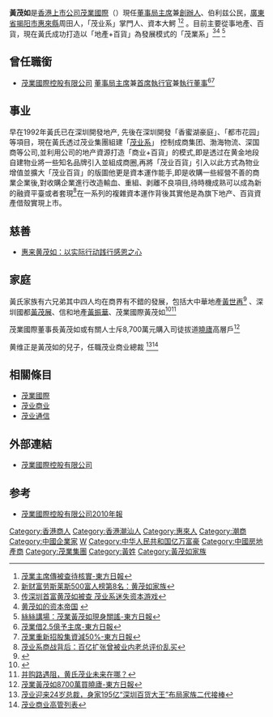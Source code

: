 '''黃茂如'''是[[香港上市公司|香港上市公司]][[茂業國際|茂業國際]]（{{hkex2|848}}）現任[[董事局主席|董事局主席]]兼[[創辦人|創辦人]]、伯利兹公民，[[廣東省|廣東省]][[揭阳市|揭阳市]][[惠來縣|惠來縣]]周田人，「茂业系」掌門人、資本大鰐
<ref>[http://the-sun.on.cc/cnt/finance/20091218/00434_023.html?pubdate=20091218 茂業主席傳被查待核實-東方日報]</ref><ref>[http://finance.sina.com.cn/roll/20040429/1407745767.shtml 新财富劳斯莱斯500富人榜第8名：黄茂如家族]</ref> 。目前主要從事地產、百貨，現在黃氏成功打造以「地產+百貨」為發展模式的「茂業系」<ref>[http://money.163.com/special/0025418J/maoyexi.html 传深圳首富黄茂如被查 茂业系迷失资本游戏]</ref><ref>[http://finance.gucheng.com/201501/2925630.shtml 黄茂如的资本帝国] {{webarchive|url=https://web.archive.org/web/20150119053700/http://finance.gucheng.com/201501/2925630.shtml |date=2015-01-19 }}</ref> <ref>[http://orientaldaily.on.cc/cnt/finance/20100121/00271_005.html?pubdate=20100121 絲絲講場：茂業黃茂如現身關謠-東方日報]</ref>

==曾任職銜==
*[[茂業國際控股有限公司|茂業國際控股有限公司]] [[董事局主席|董事局主席]]兼[[首席執行官|首席執行官]]兼[[執行董事|執行董事]]<ref>[http://orientaldaily.on.cc/cnt/finance/20111124/00202_045.html?pubdate=20111124 茂業借2.5億予主席-東方日報]</ref><ref>[http://orientaldaily.on.cc/archive/20080421/fin/fin_a08cnt.html 茂業重新招股集資減50%-東方日報]</ref>

==事业==
早在1992年黃氏已在深圳開發地产, 先後在深圳開發「香蜜湖豪庭」、「都市花园」等項目，現在黃氏透过茂业集團組建「[[茂业系|茂业系]]」
控制成商集团、渤海物流、深国商等公司,並利用公司的地产資源打造「商业+百貨」的模式,即是透过在黄金地段自建物业將一些知名品牌引入並組成商圈,再將「茂业百貨」引入以此方式為物业增值並擴大「茂业百貨」的版圖他更是資本運作能手,即是收購一些經營不善的商業企業後,對收購企業進行改造輸血、重組、剥離不良項目,待時機成熟可以成為新的融資平臺或者套現<ref>[http://finance.sina.com.cn/chanjing/gsnews/20150114/013921290880.shtml 茂业系商战背后：百亿扩张曾被业内老总评价乱买]</ref>在一系列的複雜資本運作背後其實他是為旗下地产、百貨資產借殼實現上市。

==慈善==
*[http://www.csfqw.com/html/4/A7DAD5CC-ECFF-4FE8-B487-E86AE34417F0.html 惠来黄茂如：以实际行动践行感恩之心]{{dead link|date=2018年5月 |bot=InternetArchiveBot |fix-attempted=yes }}

==家庭==
黃氏家族有六兄弟其中四人均在商界有不錯的發展，包括大中華地產[[黃世再|黃世再]]<ref>{{Cite web |url=http://bbs.southcn.com/thread-267885-1-1.html |title=原来惠来的首富不是茂业集团的黄茂如，而是大中华广场的掌舵人：黄世再 |access-date=2015-01-19 |archive-url=https://web.archive.org/web/20150119054439/http://bbs.southcn.com/thread-267885-1-1.html |archive-date=2015-01-19 |dead-url=yes }}</ref>
、深圳國都[[黃茂展|黃茂展]]、信和地產[[黃振華|黃振華]]、茂業國際黃茂如<ref>{{Cite web |url=http://money.163.com/09/1224/00/5R8Q2U4H00253B0H.html |title=黄茂如身世大起底 乡邻称其“刻薄寡恩” |access-date=2014-10-15 |archive-url=https://web.archive.org/web/20141020085241/http://money.163.com/09/1224/00/5R8Q2U4H00253B0H.html |archive-date=2014-10-20 |dead-url=yes }}</ref><ref>[http://news.winshang.com/html/066/2952.html 并购路遇阻，黄氏茂业未来在哪？]</ref>

茂業國際董事長黃茂如或有關人士斥8,700萬元購入司徒拔道[[曉廬|曉廬]]高層戶<ref>[http://the-sun.on.cc/cnt/finance/20090922/00436_006.html?pubdate=20090922 茂業黃茂如8700萬買曉廬-東方日報]</ref>

黄维正是黃茂如的兒子，任職茂业商业總裁 <ref>[https://www.shangyexinzhi.com/article/details/id-310632/ 茂业迎来24岁总裁，身家195亿“深圳百货大王”布局家族二代接棒]</ref><ref>[http://f10.eastmoney.com/f10_v2/CompanyManagement.aspx?code=sh600828 茂业商业高管列表]</ref>

==相關條目==
*[[茂業國際|茂業國際]]
*[[茂业商业|茂业商业]]
*[[茂业通信|茂业通信]]

==外部連結==
*[http://www.maoye.cn/ 茂業國際控股有限公司]

==参考==
*[http://www.irasia.com/listco/hk/maoye/annual/ar70216-c_annualreport.pdf 茂業國際控股有限公司2010年報]

{{Authority control}}
{{DEFAULTSORT:H}}
[[Category:香港商人|Category:香港商人]]
[[Category:香港潮汕人|Category:香港潮汕人]]
[[Category:惠來人|Category:惠來人]]
[[Category:潮商|Category:潮商]]
[[Category:中國企業家|Category:中國企業家]]
[[Category:中国金融家|W]]
[[Category:中华人民共和国亿万富豪|Category:中华人民共和国亿万富豪]]
[[Category:中國房地產商|Category:中國房地產商]]
[[Category:茂業集團|Category:茂業集團]]
[[Category:黃姓|Category:黃姓]]
[[Category:黃茂如家族|Category:黃茂如家族]]